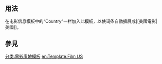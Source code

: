 <includeonly><!-- 在這裡加入模板的保護標識 --></includeonly><noinclude>{{template doc page viewed directly}}</noinclude>
<!-- 在本行下編輯模板說明 -->

== 用法 ==
在电影信息模板中的“Country”一栏加入此模板，以使词条自動擴展成<nowiki>[[美國電影|美國]]</nowiki>。

== 參見 ==

<includeonly>
<!-- 本行下加入模板的分類 -->
[[分类:電影產地模板]]
<!-- 本行下加入模板的跨語言鏈接 -->
[[en:Template:Film US]]
</includeonly>